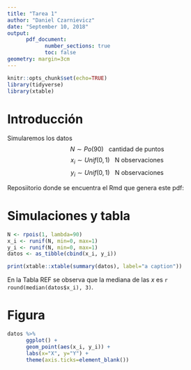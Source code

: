 ```yaml
---
title: "Tarea 1"
author: "Daniel Czarnievicz"
date: "September 10, 2018"
output: 
      pdf_document:
            number_sections: true
            toc: false
geometry: margin=3cm
---
```


```r
knitr::opts_chunk$set(echo=TRUE)
library(tidyverse)
library(xtable)
```

# Introducción

Simularemos los datos
$$N \sim Po(90) \:\:\: \text{cantidad de puntos}$$
$$x_i \sim Unif(0, \, 1) \:\:\: \text{N observaciones}$$
$$y_i \sim Unif(0, \, 1) \:\:\: \text{N observaciones}$$

Reposiitorio donde se encuentra el Rmd que genera este pdf: 

<!--
2. Tabla con un resumen de los datos simulados  
      - Usa `xtable()` para la tabla  
      - incluir un título de la tabla, que salga arriba en el documento final  
      - incluir una etiqueta para poder referenciar la tabla en el texto  

3. Completar la frase: “En la Tabla REF se observa que la mediana de las $x$ es —–”
de forma que el valor de la mediana se complete automáticamente cuando cambian
los datos.
-->

# Simulaciones y tabla

```r
N <- rpois(1, lambda=90)
x_i <- runif(N, min=0, max=1)
y_i <- runif(N, min=0, max=1)
datos <- as_tibble(cbind(x_i, y_i))
```

```r
print(xtable::xtable(summary(datos), label="a caption"))
```

En la Tabla REF se observa que la mediana de las $x$ es `r round(median(datos$x_i), 3)`.

# Figura

```r
datos %>%
      ggplot() +
      geom_point(aes(x_i, y_i)) +
      labs(x="X", y="Y") +
      theme(axis.ticks=element_blank())
```

